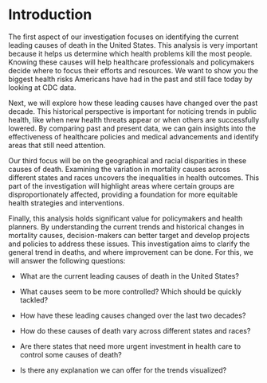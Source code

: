 # Introduction

The first aspect of our investigation focuses on identifying the current leading causes of death in the United States. This analysis is very important because it helps us determine which health problems kill the most people. Knowing these causes will help healthcare professionals and policymakers decide where to focus their efforts and resources. We want to show you the biggest health risks Americans have had in the past and still face today by looking at CDC data.

Next, we will explore how these leading causes have changed over the past decade. This historical perspective is important for noticing trends in public health, like when new health threats appear or when others are successfully lowered. By comparing past and present data, we can gain insights into the effectiveness of healthcare policies and medical advancements and identify areas that still need attention.

Our third focus will be on the geographical and racial disparities in these causes of death. Examining the variation in mortality causes across different states and races uncovers the inequalities in health outcomes. This part of the investigation will highlight areas where certain groups are disproportionately affected, providing a foundation for more equitable health strategies and interventions.

Finally, this analysis holds significant value for policymakers and health planners. By understanding the current trends and historical changes in mortality causes, decision-makers can better target and develop projects and policies to address these issues. This investigation aims to clarify the general trend in deaths, and where improvement can be done. For this, we will answer the following questions:

-   What are the current leading causes of death in the United States?

-   What causes seem to be more controlled? Which should be quickly tackled?

-   How have these leading causes changed over the last two decades?

-   How do these causes of death vary across different states and races?

-   Are there states that need more urgent investment in health care to control some causes of death?

-   Is there any explanation we can offer for the trends visualized?
